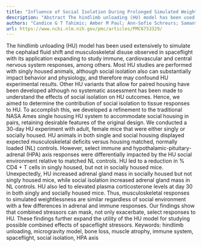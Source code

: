 ```yaml
---
title: "Influence of Social Isolation During Prolonged Simulated Weightlessness by Hindlimb Unloading"
description: "Abstract The hindlimb unloading (HU) model has been used extensively to simulate the cephalad fluid shift and musculoskeletal disuse observed in spaceflight with its application expanding to study imm..."
authors: "Candice G T Tahimic; Amber M Paul; Ann-Sofie Schreurs; Samantha M Torres; Linda Rubinstein; Sonette Steczina; Moniece Lowe; Sharmila Bhattacharya; Joshua S Alwood; April E Ronca; Ruth K Globus"
url: https://www.ncbi.nlm.nih.gov/pmc/articles/PMC6753329/
---
```


The hindlimb unloading (HU) model has been used extensively to simulate the cephalad fluid shift and musculoskeletal disuse observed in spaceflight with its application expanding to study immune, cardiovascular and central nervous system responses, among others. Most HU studies are performed with singly housed animals, although social isolation also can substantially impact behavior and physiology, and therefore may confound HU experimental results. Other HU variants that allow for paired housing have been developed although no systematic assessment has been made to understand the effects of social isolation on HU outcomes. Hence, we aimed to determine the contribution of social isolation to tissue responses to HU. To accomplish this, we developed a refinement to the traditional NASA Ames single housing HU system to accommodate social housing in pairs, retaining desirable features of the original design. We conducted a 30-day HU experiment with adult, female mice that were either singly or socially housed. HU animals in both single and social housing displayed expected musculoskeletal deficits versus housing matched, normally loaded (NL) controls. However, select immune and hypothalamic-pituitary-adrenal (HPA) axis responses were differentially impacted by the HU social environment relative to matched NL controls. HU led to a reduction in % CD4 + T cells in singly housed, but not in socially housed mice. Unexpectedly, HU increased adrenal gland mass in socially housed but not singly housed mice, while social isolation increased adrenal gland mass in NL controls. HU also led to elevated plasma corticosterone levels at day 30 in both singly and socially housed mice. Thus, musculoskeletal responses to simulated weightlessness are similar regardless of social environment with a few differences in adrenal and immune responses. Our findings show that combined stressors can mask, not only exacerbate, select responses to HU. These findings further expand the utility of the HU model for studying possible combined effects of spaceflight stressors. Keywords: hindlimb unloading, microgravity model, bone loss, muscle atrophy, immune system, spaceflight, social isolation, HPA axis

